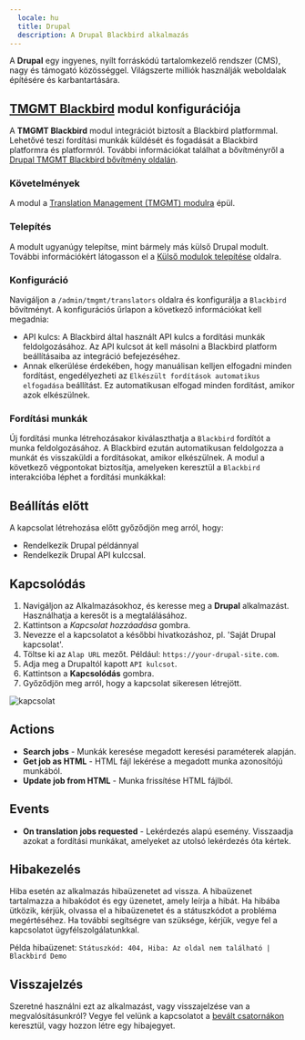 ```yaml
---
  locale: hu
  title: Drupal
  description: A Drupal Blackbird alkalmazás
---
```


<LinkCard title="Megtekintés a Githubon" target="_blank" href="https://github.com/bb-io/Drupal" icon="github" />

A **Drupal** egy ingyenes, nyílt forráskódú tartalomkezelő rendszer (CMS), nagy és támogató közösséggel. Világszerte milliók használják weboldalak építésére és karbantartására.

## [**TMGMT Blackbird**](https://git.drupalcode.org/project/tmgmt_blackbird) modul konfigurációja

A **TMGMT Blackbird** modul integrációt biztosít a Blackbird platformmal. Lehetővé teszi fordítási munkák küldését és fogadását a Blackbird platformra és platformról. További információkat találhat a bővítményről a [Drupal TMGMT Blackbird bővítmény oldalán](https://git.drupalcode.org/project/tmgmt_blackbird).

### Követelmények

A modul a [Translation Management (TMGMT) modulra](https://www.drupal.org/project/tmgmt) épül.

### Telepítés

A modult ugyanúgy telepítse, mint bármely más külső Drupal modult. További információkért látogasson el a [Külső modulok telepítése](https://www.drupal.org/docs/8/extending-drupal-8/installing-contributed-modules) oldalra.

### Konfiguráció

Navigáljon a `/admin/tmgmt/translators` oldalra és konfigurálja a `Blackbird` bővítményt. A konfigurációs űrlapon a következő információkat kell megadnia:

- API kulcs: A Blackbird által használt API kulcs a fordítási munkák feldolgozásához. Az API kulcsot át kell másolni a Blackbird platform beállításaiba az integráció befejezéséhez.
- Annak elkerülése érdekében, hogy manuálisan kelljen elfogadni minden fordítást, engedélyezheti az `Elkészült fordítások automatikus elfogadása` beállítást. Ez automatikusan elfogad minden fordítást, amikor azok elkészülnek.

### Fordítási munkák

Új fordítási munka létrehozásakor kiválaszthatja a `Blackbird` fordítót a munka feldolgozásához. A Blackbird ezután automatikusan feldolgozza a munkát és visszaküldi a fordításokat, amikor elkészülnek. A modul a következő végpontokat biztosítja, amelyeken keresztül a `Blackbird` interakcióba léphet a fordítási munkákkal:

## Beállítás előtt

A kapcsolat létrehozása előtt győződjön meg arról, hogy:

- Rendelkezik Drupal példánnyal
- Rendelkezik Drupal API kulccsal.

## Kapcsolódás

1. Navigáljon az Alkalmazásokhoz, és keresse meg a **Drupal** alkalmazást. Használhatja a keresőt is a megtalálásához.
2. Kattintson a _Kapcsolat hozzáadása_ gombra.
3. Nevezze el a kapcsolatot a későbbi hivatkozáshoz, pl. 'Saját Drupal kapcsolat'.
4. Töltse ki az `Alap URL` mezőt. Például: `https://your-drupal-site.com`.
5. Adja meg a Drupaltól kapott `API kulcsot`.
6. Kattintson a **Kapcsolódás** gombra.
7. Győződjön meg arról, hogy a kapcsolat sikeresen létrejött.

![kapcsolat](https://raw.githubusercontent.com/bb-io/Drupal/main/./image/README/connecting.png)

## Actions

- **Search jobs** - Munkák keresése megadott keresési paraméterek alapján.
- **Get job as HTML** - HTML fájl lekérése a megadott munka azonosítójú munkából.
- **Update job from HTML** - Munka frissítése HTML fájlból.

## Events

- **On translation jobs requested** - Lekérdezés alapú esemény. Visszaadja azokat a fordítási munkákat, amelyeket az utolsó lekérdezés óta kértek.

## Hibakezelés

Hiba esetén az alkalmazás hibaüzenetet ad vissza. A hibaüzenet tartalmazza a hibakódot és egy üzenetet, amely leírja a hibát. Ha hibába ütközik, kérjük, olvassa el a hibaüzenetet és a státuszkódot a probléma megértéséhez. Ha további segítségre van szüksége, kérjük, vegye fel a kapcsolatot ügyfélszolgálatunkkal.

Példa hibaüzenet: `Státuszkód: 404, Hiba: Az oldal nem található | Blackbird Demo`

## Visszajelzés

Szeretné használni ezt az alkalmazást, vagy visszajelzése van a megvalósításunkról? Vegye fel velünk a kapcsolatot a [bevált csatornákon](https://www.blackbird.io/) keresztül, vagy hozzon létre egy hibajegyet.